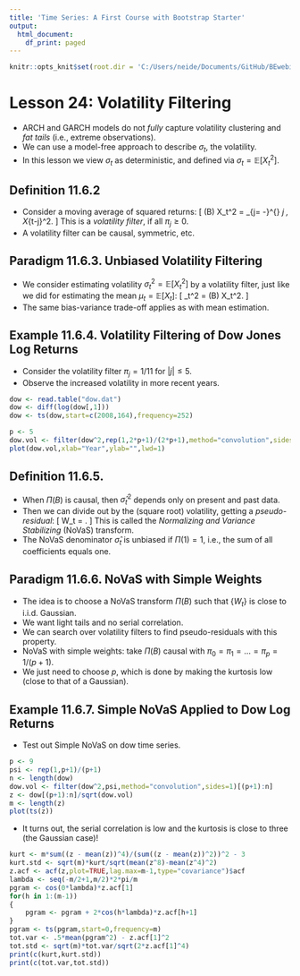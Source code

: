 ```yaml
---
title: 'Time Series: A First Course with Bootstrap Starter'
output:
  html_document:
    df_print: paged
---
```


```r
knitr::opts_knit$set(root.dir = 'C:/Users/neide/Documents/GitHub/BEwebinar/Data')
```

# Lesson 24: Volatility Filtering

- ARCH and GARCH models do not *fully* capture volatility clustering and *fat tails* (i.e., extreme observations).
- We can use a model-free approach to describe $\sigma_t$, the volatility.
- In this lesson we view $\sigma_t$ as deterministic, and defined via $\sigma_t = {\mathbb E} [X^2_t]$.

## Definition 11.6.2

- Consider a moving average of squared returns:
\[
  \Pi (B) X_t^2 = \sum_{j= -\infty}^{\infty} \pi_j \, X_{t-j}^2.
\]
 This is a *volatility filter*, if all $\pi_j \geq 0$.  
- A volatility filter can be causal, symmetric, etc.

## Paradigm 11.6.3. Unbiased Volatility Filtering

- We consider estimating volatility $\sigma_t^2 = {\mathbb E} [ X_t^2]$ by a volatility filter, just like we did for estimating the mean $\mu_t = {\mathbb E} [ X_t]$:
\[
 \widehat{\sigma}_t^2 = \Pi (B) X_t^2.
\]
- The same bias-variance trade-off applies as with mean estimation.
 
 
## Example 11.6.4. Volatility Filtering of Dow Jones Log Returns

- Consider the volatility filter $\pi_j = 1/11$ for $|j| \leq 5$.
- Observe the increased volatility in more recent years.

```r
dow <- read.table("dow.dat")
dow <- diff(log(dow[,1]))
dow <- ts(dow,start=c(2008,164),frequency=252)

p <- 5
dow.vol <- filter(dow^2,rep(1,2*p+1)/(2*p+1),method="convolution",sides=2)
plot(dow.vol,xlab="Year",ylab="",lwd=1)
```

## Definition 11.6.5.

- When $\Pi (B)$ is causal, then $\widehat{\sigma}^2_t$ depends only on present and past data.
- Then we can divide out by the (square root) volatility, getting a *pseudo-residual*:
\[
   W_t = \frac{ X_t}{ \widehat{\sigma}_t}.
\]
 This is called the *Normalizing and Variance Stabilizing* (NoVaS) transform.
- The NoVaS denominator $\widehat{\sigma}_t$ is unbiased if $\Pi (1) = 1$, i.e., the sum of all coefficients equals one.

## Paradigm 11.6.6.  NoVaS with Simple Weights

- The idea is to choose a NoVaS transform $\Pi (B)$ such that $\{ W_t \}$ is close to i.i.d. Gaussian. 
- We want light tails and no serial correlation.
- We can search over volatility filters to find pseudo-residuals with this property.
- NoVaS with simple weights: take $\Pi (B)$ causal with $\pi_0 = \pi_1 = \ldots = \pi_p= 1/(p+1)$.
- We just need to choose $p$, which is done by making the kurtosis low (close to that of a Gaussian).

## Example 11.6.7. Simple NoVaS Applied to Dow Log Returns

- Test out Simple NoVaS on dow time series.

```r
p <- 9
psi <- rep(1,p+1)/(p+1)
n <- length(dow)
dow.vol <- filter(dow^2,psi,method="convolution",sides=1)[(p+1):n]
z <- dow[(p+1):n]/sqrt(dow.vol)
m <- length(z)
plot(ts(z))
```

- It turns out, the serial correlation is low and the kurtosis is close to three (the Gaussian case)!

```r
kurt <- m*sum((z - mean(z))^4)/(sum((z - mean(z))^2))^2 - 3
kurt.std <- sqrt(m)*kurt/sqrt(mean(z^8)-mean(z^4)^2)
z.acf <- acf(z,plot=TRUE,lag.max=m-1,type="covariance")$acf
lambda <- seq(-m/2+1,m/2)*2*pi/m
pgram <- cos(0*lambda)*z.acf[1]
for(h in 1:(m-1))
{
	pgram <- pgram + 2*cos(h*lambda)*z.acf[h+1]
}
pgram <- ts(pgram,start=0,frequency=m)
tot.var <- .5*mean(pgram^2) - z.acf[1]^2
tot.std <- sqrt(m)*tot.var/sqrt(2*z.acf[1]^4)
print(c(kurt,kurt.std))
print(c(tot.var,tot.std))
```
